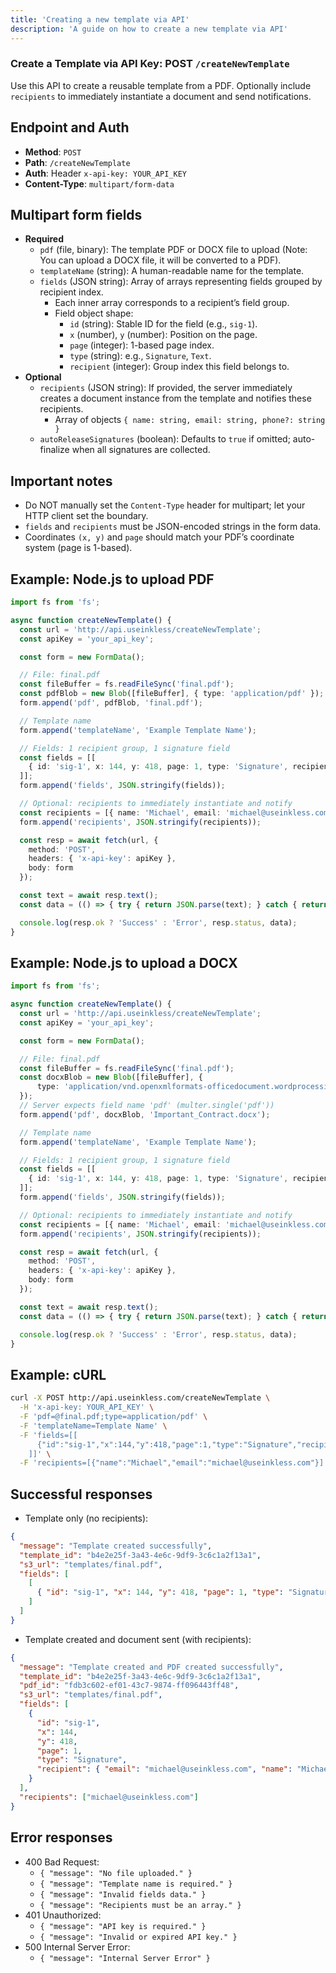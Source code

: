```yaml
---
title: 'Creating a new template via API'
description: 'A guide on how to create a new template via API'
---
```


### Create a Template via API Key: POST `/createNewTemplate`

Use this API to create a reusable template from a PDF. Optionally include `recipients` to immediately instantiate a document and send notifications.

## Endpoint and Auth
- **Method**: `POST`
- **Path**: `/createNewTemplate`
- **Auth**: Header `x-api-key: YOUR_API_KEY`
- **Content-Type**: `multipart/form-data`

## Multipart form fields
- **Required**
  - `pdf` (file, binary): The template PDF or DOCX file to upload (Note: You can upload a DOCX file, it will be converted to a PDF).
  - `templateName` (string): A human-readable name for the template.
  - `fields` (JSON string): Array of arrays representing fields grouped by recipient index.
    - Each inner array corresponds to a recipient’s field group.
    - Field object shape:
      - `id` (string): Stable ID for the field (e.g., `sig-1`).
      - `x` (number), `y` (number): Position on the page.
      - `page` (integer): 1-based page index.
      - `type` (string): e.g., `Signature`, `Text`.
      - `recipient` (integer): Group index this field belongs to.
- **Optional**
  - `recipients` (JSON string): If provided, the server immediately creates a document instance from the template and notifies these recipients.
    - Array of objects `{ name: string, email: string, phone?: string }`
  - `autoReleaseSignatures` (boolean): Defaults to `true` if omitted; auto-finalize when all signatures are collected.

## Important notes
- Do NOT manually set the `Content-Type` header for multipart; let your HTTP client set the boundary.
- `fields` and `recipients` must be JSON-encoded strings in the form data.
- Coordinates `(x, y)` and `page` should match your PDF’s coordinate system (page is 1-based).

## Example: Node.js to upload PDF
```ts
import fs from 'fs';

async function createNewTemplate() {
  const url = 'http://api.useinkless/createNewTemplate';
  const apiKey = 'your_api_key';

  const form = new FormData();

  // File: final.pdf
  const fileBuffer = fs.readFileSync('final.pdf');
  const pdfBlob = new Blob([fileBuffer], { type: 'application/pdf' });
  form.append('pdf', pdfBlob, 'final.pdf');

  // Template name
  form.append('templateName', 'Example Template Name');

  // Fields: 1 recipient group, 1 signature field
  const fields = [[
    { id: 'sig-1', x: 144, y: 418, page: 1, type: 'Signature', recipient: 1 }
  ]];
  form.append('fields', JSON.stringify(fields));

  // Optional: recipients to immediately instantiate and notify
  const recipients = [{ name: 'Michael', email: 'michael@useinkless.com' }];
  form.append('recipients', JSON.stringify(recipients));

  const resp = await fetch(url, {
    method: 'POST',
    headers: { 'x-api-key': apiKey },
    body: form
  });

  const text = await resp.text();
  const data = (() => { try { return JSON.parse(text); } catch { return text; } })();

  console.log(resp.ok ? 'Success' : 'Error', resp.status, data);
}
```

## Example: Node.js to upload a DOCX
```ts
import fs from 'fs';

async function createNewTemplate() {
  const url = 'http://api.useinkless/createNewTemplate';
  const apiKey = 'your_api_key';

  const form = new FormData();

  // File: final.pdf
  const fileBuffer = fs.readFileSync('final.pdf');
  const docxBlob = new Blob([fileBuffer], {
      type: 'application/vnd.openxmlformats-officedocument.wordprocessingml.document'
  });
  // Server expects field name 'pdf' (multer.single('pdf'))
  form.append('pdf', docxBlob, 'Important_Contract.docx');

  // Template name
  form.append('templateName', 'Example Template Name');

  // Fields: 1 recipient group, 1 signature field
  const fields = [[
    { id: 'sig-1', x: 144, y: 418, page: 1, type: 'Signature', recipient: 1 }
  ]];
  form.append('fields', JSON.stringify(fields));

  // Optional: recipients to immediately instantiate and notify
  const recipients = [{ name: 'Michael', email: 'michael@useinkless.com' }];
  form.append('recipients', JSON.stringify(recipients));

  const resp = await fetch(url, {
    method: 'POST',
    headers: { 'x-api-key': apiKey },
    body: form
  });

  const text = await resp.text();
  const data = (() => { try { return JSON.parse(text); } catch { return text; } })();

  console.log(resp.ok ? 'Success' : 'Error', resp.status, data);
}
```

## Example: cURL
```bash
curl -X POST http://api.useinkless.com/createNewTemplate \
  -H 'x-api-key: YOUR_API_KEY' \
  -F 'pdf=@final.pdf;type=application/pdf' \
  -F 'templateName=Template Name' \
  -F 'fields=[[
      {"id":"sig-1","x":144,"y":418,"page":1,"type":"Signature","recipient":1}
    ]]' \
  -F 'recipients=[{"name":"Michael","email":"michael@useinkless.com"}]'
```

## Successful responses
- Template only (no recipients):
```json
{
  "message": "Template created successfully",
  "template_id": "b4e2e25f-3a43-4e6c-9df9-3c6c1a2f13a1",
  "s3_url": "templates/final.pdf",
  "fields": [
    [
      { "id": "sig-1", "x": 144, "y": 418, "page": 1, "type": "Signature", "recipient": 1 }
    ]
  ]
}
```

- Template created and document sent (with recipients):
```json
{
  "message": "Template created and PDF created successfully",
  "template_id": "b4e2e25f-3a43-4e6c-9df9-3c6c1a2f13a1",
  "pdf_id": "fdb3c602-ef01-43c7-9874-ff096443ff48",
  "s3_url": "templates/final.pdf",
  "fields": [
    {
      "id": "sig-1",
      "x": 144,
      "y": 418,
      "page": 1,
      "type": "Signature",
      "recipient": { "email": "michael@useinkless.com", "name": "Michael" }
    }
  ],
  "recipients": ["michael@useinkless.com"]
}
```

## Error responses
- 400 Bad Request:
  - `{ "message": "No file uploaded." }`
  - `{ "message": "Template name is required." }`
  - `{ "message": "Invalid fields data." }`
  - `{ "message": "Recipients must be an array." }`
- 401 Unauthorized:
  - `{ "message": "API key is required." }`
  - `{ "message": "Invalid or expired API key." }`
- 500 Internal Server Error:
  - `{ "message": "Internal Server Error" }`